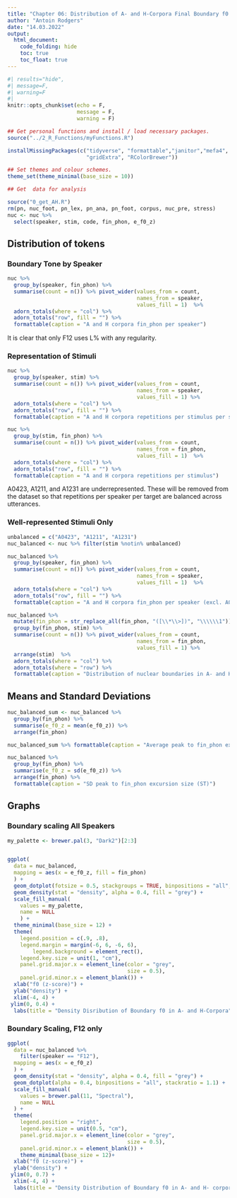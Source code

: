 ```yaml
---
title: "Chapter 06: Distribution of A- and H-Corpora Final Boundary f0 Scaling"
author: "Antoin Rodgers"
date: "14.03.2022"
output:
  html_document:
    code_folding: hide
    toc: true
    toc_float: true
---
```


```r
#| results="hide",
#| message=F,
#| warning=F
#| 
knitr::opts_chunk$set(echo = F, 
                      message = F,
                      warning = F)

## Get personal functions and install / load necessary packages.
source("../2_R_Functions/myFunctions.R")

installMissingPackages(c("tidyverse", "formattable","janitor","mefa4", "knitr",
                         "gridExtra", "RColorBrewer"))

## Set themes and colour schemes.
theme_set(theme_minimal(base_size = 10))
```


```r
## Get  data for analysis

source("0_get_AH.R")
rm(pn, nuc_foot, pn_lex, pn_ana, pn_foot, corpus, nuc_pre, stress)
nuc <- nuc %>% 
  select(speaker, stim, code, fin_phon, e_f0_z)

```

## Distribution of tokens {.tabset}

### Boundary Tone by Speaker
```r
nuc %>%
  group_by(speaker, fin_phon) %>%
  summarise(count = n()) %>% pivot_wider(values_from = count,
                                         names_from = speaker,
                                         values_fill = 1)  %>% 
  adorn_totals(where = "col") %>%
  adorn_totals("row", fill = "") %>%
  formattable(caption = "A and H corpora fin_phon per speaker")
```

It is clear that only F12 uses L% with any regularity.

### Representation of Stimuli
```r
nuc %>%
  group_by(speaker, stim) %>%
  summarise(count = n()) %>% pivot_wider(values_from = count,
                                         names_from = speaker,
                                         values_fill = 1) %>% 
  adorn_totals(where = "col") %>%
  adorn_totals("row", fill = "") %>%
  formattable(caption = "A and H corpora repetitions per stimulus per speaker")

nuc %>%
  group_by(stim, fin_phon) %>%
  summarise(count = n()) %>% pivot_wider(values_from = count,
                                         names_from = fin_phon,
                                         values_fill = 1)  %>% 
  adorn_totals(where = "col") %>%
  adorn_totals("row", fill = "") %>%
  formattable(caption = "A and H corpora repetitions per stimulus")
```
A0423, A1211, and A1231 are underrepresented. These will be removed from the dataset so that repetitions per speaker per target are balanced across utterances.

### Well-represented Stimuli Only
```r
unbalanced = c("A0423", "A1211", "A1231")
nuc_balanced <- nuc %>% filter(stim %notin% unbalanced)

nuc_balanced %>%
  group_by(speaker, fin_phon) %>%
  summarise(count = n()) %>% pivot_wider(values_from = count,
                                         names_from = speaker,
                                         values_fill = 1)  %>% 
  adorn_totals(where = "col") %>%
  adorn_totals("row", fill = "") %>%
  formattable(caption = "A and H corpora fin_phon per speaker (excl. A0423, A1211, A1231)")

nuc_balanced %>%
  mutate(fin_phon = str_replace_all(fin_phon, "([\\*\\>])", "\\\\\\1")) %>% 
  group_by(fin_phon, stim) %>%
  summarise(count = n()) %>% pivot_wider(values_from = count,
                                         names_from = fin_phon,
                                         values_fill = 1) %>%
  arrange(stim)  %>%
  adorn_totals(where = "col") %>%
  adorn_totals(where = "row") %>% 
  formattable(caption = "Distribution of nuclear boundaries in A- and H-corpora (excl. A0423, A1211, A1231)")


```


## Means and Standard Deviations
```r

nuc_balanced_sum <- nuc_balanced %>%
  group_by(fin_phon) %>%
  summarise(e_f0_z = mean(e_f0_z)) %>% 
  arrange(fin_phon)

nuc_balanced_sum %>% formattable(caption = "Average peak to fin_phon excursion size (ST)")

nuc_balanced %>%
  group_by(fin_phon) %>%
  summarise(e_f0_z = sd(e_f0_z)) %>% 
  arrange(fin_phon) %>% 
  formattable(caption = "SD peak to fin_phon excursion size (ST)")
```
## Graphs {.tabset}
### Boundary scaling All Speakers
```r
my_palette <- brewer.pal(3, "Dark2")[2:3]


ggplot(
  data = nuc_balanced,
  mapping = aes(x = e_f0_z, fill = fin_phon)
  ) +
  geom_dotplot(fotsize = 0.5, stackgroups = TRUE, binpositions = "all", stackratio = 0.175) +
  geom_density(stat = "density", alpha = 0.4, fill = "grey") +
  scale_fill_manual(
    values = my_palette,
    name = NULL
    ) +
  theme_minimal(base_size = 12) +
  theme(
    legend.position = c(.9, .8),
    legend.margin = margin(-6, 6, -6, 6),
        legend.background = element_rect(),
    legend.key.size = unit(1, "cm"),
    panel.grid.major.x = element_line(color = "grey",
                                      size = 0.5),
    panel.grid.minor.x = element_blank()) +
  xlab("f0 (z-score)") +
  ylab("density") +
  xlim(-4, 4) +
 ylim(0, 0.4) +
  labs(title = "Density Disribution of Boundary f0 in A- and H-Corpora")
```

### Boundary Scaling, F12 only 
```r

ggplot(
  data = nuc_balanced %>% 
    filter(speaker == "F12"),
  mapping = aes(x = e_f0_z)
  ) +
  geom_density(stat = "density", alpha = 0.4, fill = "grey") +
  geom_dotplot(alpha = 0.4, binpositions = "all", stackratio = 1.1) +
  scale_fill_manual(
    values = brewer.pal(11, "Spectral"),
    name = NULL
  ) +
  theme(
    legend.position = "right",
    legend.key.size = unit(0.5, "cm"),
    panel.grid.major.x = element_line(color = "grey",
                                      size = 0.5),
    panel.grid.minor.x = element_blank()) +
    theme_minimal(base_size = 12)+
  xlab("f0 (z-score)") +
  ylab("density") +
 ylim(0, 0.7) +
  xlim(-4, 4) +
  labs(title = "Density Distribution of Boundary f0 in A- and H- corpora (F12)")

```
